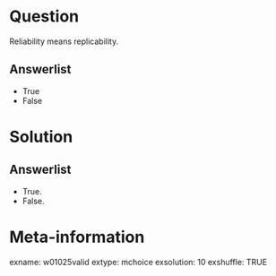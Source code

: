 Question
========
Reliability means replicability.

Answerlist
----------
* True
* False


Solution
========

Answerlist
----------
* True.
* False.


Meta-information
================
exname: w01025valid
extype: mchoice
exsolution: 10
exshuffle: TRUE